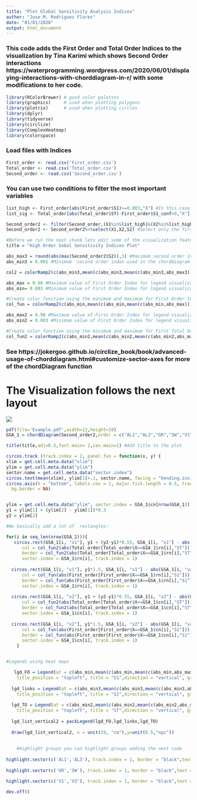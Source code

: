 ```yaml
---
title: "Plot Global Sensitivity Analysis Indices"
author: "Jose M. Rodriguez Flores"
date: "01/01/2020"
output: html_document
---
```



### This code adds the First Order and Total Order Indices to  the visualization by Tina Karimi which shows Second Order interactions https://waterprogramming.wordpress.com/2020/06/01/displaying-interactions-with-chorddiagram-in-r/ with some modifications to her code.

```r
library(RColorBrewer) # good color palettes
library(graphics)     # used when plotting polygons
library(plotrix)      # used when plotting circles
library(dplyr)
library(tidyverse)
library(circlize)
library(ComplexHeatmap)
library(colorspace)
```

### Load files with Indices

```r
First_order <- read.csv('First_order.csv')
Total_order <- read.csv('Total_order.csv')
Second_order <- read.csv('Second_order.csv')
```

### You can use two conditions to filter the most important variables

```r
list_high <- First_order[abs(First_order$S1)>=0.003,"X"] #In this case I choose those variables which First Order Index is bigger than 0.003
list_sig <- Total_order[abs(Total_order$ST)-First_order$S1_conf>0,"X"] #Using confidence levels from SALib
```

```r
Second_order2 <- filter(Second_order,(X1%in%list_high)&(X2%in%list_high)) #Filter only those that you selected from your condition 
Second_order2 <- Second_order2%>%select(X1,X2,S2) #Select only the first two columns
```

```r
#Before we run the next chunk lets edit some of the visualization features 
title = "High Order Sobol Sensitivity Indices Plot"

abs_max3 = round(abs(max(Second_order2$S2)),3) #Maximum second order index
abs_min3 = 0.001 #Minimum  second order index used in the chorddiagram function

col2 = colorRamp2(c(abs_min3,mean(c(abs_min3,mean(c(abs_min3,abs_max3)))),mean(c(abs_min3,abs_max3)),mean(c(mean(c(abs_min3,abs_max3)),abs_max3)),abs_max3),sequential_hcl(palette="Red-Blue",n=5,rev=TRUE,alpha = 1)) #This line creates a color palette for the second order indices (ribons in the chord diagram) you can use your favorite colors in this case I am using the hcl package

abs_max = 0.98 #Maximum value of First Order Index for legend visualization 
abs_min= 0.003 #Minimum value of First Order Index for legend visualization 

#Create color function using the minimum and maximum for First Order Index 
col_fun = colorRamp2(c(abs_min,mean(c(abs_min,mean(c(abs_min,abs_max)))),mean(c(abs_min,abs_max)),mean(c(mean(c(abs_min,abs_max)),abs_max)),abs_max), sequential_hcl(palette="Hawaii",n=5,rev=TRUE))

abs_max2 = 0.98 #Maximum value of First Order Index for legend visualization 
abs_min2 = 0.003 #Minimum value of First Order Index for legend visualization 

#Create color function using the minimum and maximum for First Total Order Index 
col_fun2 = colorRamp2(c(abs_min2,mean(c(abs_min2,mean(c(abs_min2,abs_max2)))),mean(c(abs_min2,abs_max2)),mean(c(mean(c(abs_min2,abs_max2)),abs_max2)),abs_max2), sequential_hcl(palette="Plasma",n=5,rev=TRUE)) 

```

### See https://jokergoo.github.io/circlize_book/book/advanced-usage-of-chorddiagram.html#customize-sector-axes for more of the chordDiagram function

# The Visualization follows the next layout

![](/home/jose_m_rodriguez/Cloud/Box_UC_Merced/Research/Repos/Open_Ag_Kern_repo/GSA/Simulation/Results/chord_diagram_legend.png)

```r
pdf(file='Example.pdf',width=12,height=10)
GSA_1 = chordDiagram(Second_order2,order = c("AL1","AL3","GR","SW","V1","V3"),grid.col = "white" ,col=col2, annotationTrackHeight = mm_h(0), link.sort = TRUE, link.decreasing = TRUE,annotationTrack = "grid", preAllocateTracks = list(1),link.visible = c(Second_order2[[3]] >= abs_min3| Second_order2[[3]] <= (-1*abs_min3)),directional = 1,scale=FALSE,link.lwd = 2,link.lty = 1, link.border = "black")

title(title,adj=0.5,font.main= 2,cex.main=1) #Add title to the plot 

circos.track (track.index = 2, panel.fun = function(x, y) {
xlim = get.cell.meta.data("xlim")
ylim = get.cell.meta.data("ylim")
sector.name = get.cell.meta.data("sector.index")
circos.text(mean(xlim), ylim[1]+.1, sector.name, facing = "bending.inside", niceFacing = TRUE, adj = c(0.5,-1),cex = 1,font=1)
circos.axis(h = "bottom", labels.cex = 1, major.tick.length = 0.5, track.index = 2,labels=FALSE)}, 
  bg.border = NA)


ylim = get.cell.meta.data("ylim", sector.index = GSA_1$cn[nrow(GSA_1)], track.index = 1)
y1 = ylim[1] + (ylim[2] - ylim[1])*0.3
y2 = ylim[2]

#We basically add a lot of  rectangles:

for(i in seq_len(nrow(GSA_1))){
   circos.rect(GSA_1[i, "x1"], y1 + (y2-y1)*0.55, GSA_1[i, "x1"] - abs(GSA_1[i, "value1"]), y2*0.85,
      col = col_fun2(abs(Total_order[Total_order$X==GSA_1$rn[i],"ST"])), 
      border = col_fun2(abs(Total_order[Total_order$X==GSA_1$rn[i],"ST"])),
      sector.index = GSA_1$rn[i], track.index = 1)
  
  circos.rect(GSA_1[i, "x1"], y1*1.5, GSA_1[i, "x1"] - abs(GSA_1[i, "value1"]), y1 + (y2-y1)*0.45,
      col = col_fun(abs(First_order[First_order$X==GSA_1$rn[i],"S1"])),
      border = col_fun(abs(First_order[First_order$X==GSA_1$rn[i],"S1"])),
      sector.index = GSA_1$rn[i], track.index = 1)
   
  circos.rect(GSA_1[i, "x2"], y1 + (y2-y1)*0.55, GSA_1[i, "x2"] - abs(GSA_1[i, "value1"]), y2*0.85,
      col = col_fun2(abs(Total_order[Total_order$X==GSA_1$cn[i],"ST"])),
      border = col_fun2(abs(Total_order[Total_order$X==GSA_1$cn[i],"ST"])),
      sector.index = GSA_1$cn[i], track.index = 1)
  
  circos.rect(GSA_1[i, "x2"], y1*1.5, GSA_1[i, "x2"] - abs(GSA_1[i, "value1"]), y1 + (y2-y1)*0.45,
      col = col_fun(abs(First_order[First_order$X==GSA_1$cn[i],"S1"])),
      border = col_fun(abs(First_order[First_order$X==GSA_1$cn[i],"S1"])),
      sector.index = GSA_1$cn[i], track.index = 1)
    }


#Legends using heat maps 

   lgd_FO = Legend(at = c(abs_min,mean(c(abs_min,mean(c(abs_min,abs_max)))),mean(c(abs_min,abs_max)),mean(c(mean(c(abs_min,abs_max)),abs_max)),abs_max),col_fun = col_fun, 
    title_position = "topleft", title = "S1",direction = "vertical", grid_width = unit(1, "cm"),legend_width =  unit(6,"cm"),legend_height = unit(3.5,"cm"))
   
  lgd_links = Legend(at = c(abs_min3,mean(c(abs_min3,mean(c(abs_min3,abs_max3)))),mean(c(abs_min3,abs_max3)),mean(c(mean(c(abs_min3,abs_max3)),abs_max3)),abs_max3), col_fun = col2, 
    title_position = "topleft", title = "S2",direction = "vertical", grid_width = unit(1, "cm"),legend_width =  unit(6,"cm"),legend_height = unit(3.5,"cm"))
  
  lgd_TO = Legend(at = c(abs_min2,mean(c(abs_min2,mean(c(abs_min2,abs_max2)))),mean(c(abs_min2,abs_max2)),mean(c(mean(c(abs_min2,abs_max2)),abs_max2)),abs_max2), col_fun = col_fun2, 
    title_position = "topleft", title = "ST",direction = "vertical", grid_width = unit(1, "cm"),legend_width =  unit(6,"cm"),legend_height = unit(3.5,"cm"))
  
  lgd_list_vertical2 = packLegend(lgd_FO,lgd_links,lgd_TO)
  
  draw(lgd_list_vertical2, x = unit(29, "cm"),y=unit(0.5,"npc"))
  
  
    #Highlight groups you can highlight groups adding the next code 
      
highlight.sector(c('AL1','AL3'), track.index = 1, border = "black",text = "GROUP 1", cex = 1, text.col = "black", niceFacing = TRUE,padding = c(-0.9, 0, 0.3, 0),font=2, col=NA,lwd = 1.8)
               
highlight.sector(c('GR','SW'), track.index = 1, border = "black",text = "GROUP 2", cex = 1, text.col = "black", niceFacing = TRUE,padding = c(-0.9, 0, 0.3, 0),font=2, col=NA,lwd = 1.8)        

highlight.sector(c('V1','V3'), track.index = 1, border = "black",text = "GROUP 3", cex = 1, text.col = "black", niceFacing = TRUE,padding = c(-0.9, 0, 0.3, 0),font=2, col=NA,lwd = 1.8)
                                  
dev.off()
```



